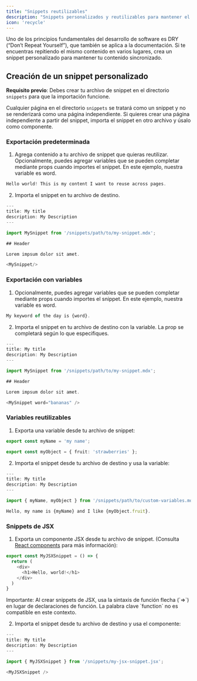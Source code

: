 ```yaml
---
title: "Snippets reutilizables"
description: "Snippets personalizados y reutilizables para mantener el contenido sincronizado"
icon: 'recycle'
---
```


Uno de los principios fundamentales del desarrollo de software es DRY (“Don’t Repeat Yourself”), que también se aplica a la documentación. Si te encuentras repitiendo el mismo contenido en varios lugares, crea un snippet personalizado para mantener tu contenido sincronizado.

## Creación de un snippet personalizado

**Requisito previo**: Debes crear tu archivo de snippet en el directorio `snippets` para que la importación funcione.

  Cualquier página en el directorio `snippets` se tratará como un snippet y no
  se renderizará como una página independiente. Si quieres crear una página independiente
  a partir del snippet, importa el snippet en otro archivo y úsalo como
  componente.


### Exportación predeterminada

1. Agrega contenido a tu archivo de snippet que quieras reutilizar. Opcionalmente, puedes agregar variables que se pueden completar mediante props
   cuando importes el snippet. En este ejemplo, nuestra variable es word.

```typescript snippets/my-snippet.mdx
Hello world! This is my content I want to reuse across pages. 
```

2. Importa el snippet en tu archivo de destino.

```typescript destination-file.mdx
---
title: My title
description: My Description
---

import MySnippet from '/snippets/path/to/my-snippet.mdx';

## Header

Lorem impsum dolor sit amet.

<MySnippet/>

```

### Exportación con variables

1. Opcionalmente, puedes agregar variables que se pueden completar mediante props cuando importes el snippet. En este ejemplo, nuestra variable es word.

```typescript snippets/my-snippet.mdx
My keyword of the day is {word}.
```


2. Importa el snippet en tu archivo de destino con la variable. La prop se completará según lo que especifiques.

```typescript destination-file.mdx
---
title: My title
description: My Description
---

import MySnippet from '/snippets/path/to/my-snippet.mdx';

## Header

Lorem impsum dolor sit amet.

<MySnippet word="bananas" />

```

### Variables reutilizables

1. Exporta una variable desde tu archivo de snippet:

```typescript snippets/path/to/custom-variables.mdx
export const myName = 'my name';

export const myObject = { fruit: 'strawberries' };
```

2. Importa el snippet desde tu archivo de destino y usa la variable:

```typescript destination-file.mdx
---
title: My title
description: My Description
---

import { myName, myObject } from '/snippets/path/to/custom-variables.mdx';

Hello, my name is {myName} and I like {myObject.fruit}.
```

### Snippets de JSX

1. Exporta un componente JSX desde tu archivo de snippet. (Consulta [React components](/es/react-components) para más información):

```js icon=square-js snippets/my-jsx-snippet.jsx
export const MyJSXSnippet = () => {
  return (
    <div>
      <h1>Hello, world!</h1>
    </div>
  )
}
```

<Note>
  Importante: Al crear snippets de JSX, usa la sintaxis de función flecha (`=>`) en lugar de declaraciones de función. La palabra clave `function` no es compatible en este contexto.
</Note>

2. Importa el snippet desde tu archivo de destino y usa el componente:

```typescript destination-file.mdx
---
title: My title
description: My Description
---

import { MyJSXSnippet } from '/snippets/my-jsx-snippet.jsx';

<MyJSXSnippet />
```